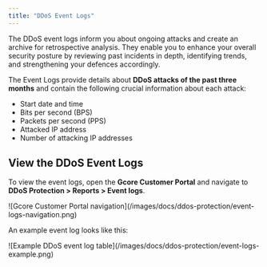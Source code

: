 ---
title: "DDoS Event Logs"
---

The DDoS event logs inform you about ongoing attacks and create an archive for retrospective analysis. They enable you to enhance your overall security posture by reviewing past incidents in depth, identifying trends, and strengthening your defences accordingly.

The Event Logs provide details about **DDoS attacks of the past three months** and contain the following crucial information about each attack:

  * Start date and time
  * Bits per second (BPS)
  * Packets per second (PPS)
  * Attacked IP address
  * Number of attacking IP addresses



## View the DDoS Event Logs

To view the event logs, open the **Gcore Customer Portal** and navigate to **DDoS Protection > Reports > Event logs**.


<Frame>![Gcore Customer Portal navigation](/images/docs/ddos-protection/event-logs-navigation.png)</Frame>



An example event log looks like this:


<Frame>![Example DDoS event log table](/images/docs/ddos-protection/event-logs-example.png)</Frame>